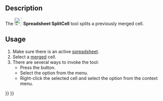 <languages/>
<translate>

<!--T:6-->
{{Docnav
|[[Spreadsheet_MergeCells|Merge Cells]]
|[[Spreadsheet_AlignLeft|Align Left]]
|[[Spreadsheet_Workbench|Spreadsheet]]
|IconL=Spreadsheet_MergeCells.svg
|IconR=Spreadsheet_AlignLeft.svg
|IconC=Workbench_Spreadsheet.svg
}}

<!--T:1-->
{{GuiCommand
|Name=Spreadsheet SplitCell
|MenuLocation=Spreadsheet → Split Cell
|Workbenches=[[Spreadsheet_Workbench|Spreadsheet]]
|Version=0.17
}}

==Description== <!--T:2-->

<!--T:3-->
The [[File:Spreadsheet_SplitCell.svg|24px]] '''Spreadsheet SplitCell''' tool splits a previously merged cell.

==Usage== <!--T:4-->

<!--T:5-->
# Make sure there is an active [[Spreadsheet_CreateSheet|spreadsheet]].
# Select a [[Spreadsheet_MergeCells|merged]] cell.
# There are several ways to invoke the tool:
#* Press the {{Button|[[File:Spreadsheet_SplitCell.svg|16px]] [[Spreadsheet_SplitCell|Split Cell]]}} button.
#* Select the {{MenuCommand|Spreadsheet → [[File:Spreadsheet_SplitCell.svg|16px]] Split Cell}} option from the menu.
#* Right-click the selected cell and select the {{MenuCommand|[[File:Spreadsheet_SplitCell.svg|16px]] Split Cell}} option from the context menu.


<!--T:7-->
{{Docnav
|[[Spreadsheet_MergeCells|Merge Cells]]
|[[Spreadsheet_AlignLeft|Align Left]]
|[[Spreadsheet_Workbench|Spreadsheet]]
|IconL=Spreadsheet_MergeCells.svg
|IconR=Spreadsheet_AlignLeft.svg
|IconC=Workbench_Spreadsheet.svg
}}

</translate>
{{Spreadsheet_Tools_navi{{#translation:}}}}
{{Userdocnavi{{#translation:}}}}